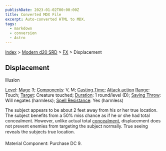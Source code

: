 ```yaml
---
publishDate: 2023-01-02T00:00:00Z
title: Converted MDX File
excerpt: Auto-converted HTML to MDX.
tags:
  - markdown
  - conversion
  - Astro
---
```


[Index](-index) > [Modern d20 SRD](modern-d20-srd-index) > [FX](modern-d20-srd-fx-index) > Displacement

## Displacement

Illusion

[Level](modern-d20-srd-fx-level): [Mage](modern-d20-srd-classes-advanced-mage) 3; [Components](modern-d20-srd-fx-components): V, M; [Casting Time](modern-d20-srd-fx-casting-time); [Attack action](modern-d20-srd-combat-attack-actions) [Range](modern-d20-srd-fx-range): Touch; [Target](modern-d20-srd-fx-target): Creature touched; [Duration](modern-d20-srd-fx-duration): 1 round/level (D); [Saving Throw](modern-d20-srd-basics-saving-throws): Will negates (harmless); [Spell Resistance](modern-d20-srd-special-abilities-spell-resistance): Yes (harmless)

The subject appears to be about 2 feet away from his or her true location. The subject benefits from a 50% miss chance as if he or she had total concealment. However, unlike actual total [concealment](modern-d20-srd-combat-concealment), displacement does not prevent enemies from targeting the subject normally. True seeing reveals the subjects true location.

Material Component: Purchase DC 9.
